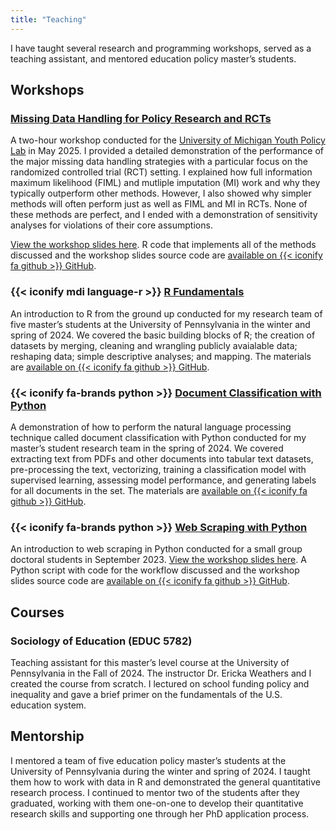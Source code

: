 ```yaml
---
title: "Teaching"
---
```


I have taught several research and programming workshops, served as a teaching assistant, and mentored education policy master's students.

## Workshops

### [Missing Data Handling for Policy Research and RCTs](https://davidloeb-missing-data-wkshp.share.connect.posit.cloud/){target="_blank"}

A two-hour workshop conducted for the [University of Michigan Youth Policy Lab](https://youthpolicylab.umich.edu){target="_blank"} in May 2025. I provided a detailed demonstration of the performance of the major missing data handling strategies with a particular focus on the randomized controlled trial (RCT) setting. I explained how full information maximum likelihood (FIML) and mutliple imputation (MI) work and why they typically outperform other methods. However, I also showed why simpler methods will often perform just as well as FIML and MI in RCTs. None of these methods are perfect, and I ended with a demonstration of sensitivity analyses for violations of their core assumptions.

[View the workshop slides here](https://davidloeb-missing-data-wkshp.share.connect.posit.cloud/){target="_blank"}. R code that implements all of the methods discussed and the workshop slides source code are [available on {{< iconify fa github >}} GitHub](https://github.com/david-loeb/missing-data-wkshp){target="_blank"}.

### {{< iconify mdi language-r >}} [R Fundamentals](https://github.com/david-loeb/r-fundamentals-wkshp){target="_blank"}

An introduction to R from the ground up conducted for my research team of five master's students at the University of Pennsylvania in the winter and spring of 2024. We covered the basic building blocks of R; the creation of datasets by merging, cleaning and wrangling publicly avaialable data; reshaping data; simple descriptive analyses; and mapping. The materials are [available on {{< iconify fa github >}} GitHub](https://github.com/david-loeb/r-fundamentals-wkshp){target="_blank"}.

### {{< iconify fa-brands python >}} [Document Classification with Python](https://github.com/david-loeb/doc-classification-py-wkshp){target="_blank"}

A demonstration of how to perform the natural language processing technique called document classification with Python conducted for my master's student research team in the spring of 2024. We covered extracting text from PDFs and other documents into tabular text datasets, pre-processing the text, vectorizing, training a classification model with supervised learning, assessing model performance, and generating labels for all documents in the set. The materials are [available on {{< iconify fa github >}} GitHub](https://github.com/david-loeb/doc-classification-py-wkshp){target="_blank"}.

### {{< iconify fa-brands python >}} [Web Scraping with Python](https://davidloeb-web-scraping-py-wkshp.share.connect.posit.cloud/){target="_blank"}

An introduction to web scraping in Python conducted for a small group doctoral students in September 2023. [View the workshop slides here](https://davidloeb-web-scraping-py-wkshp.share.connect.posit.cloud/){target="_blank"}. A Python script with code for the workflow discussed and the workshop slides source code are [available on {{< iconify fa github >}} GitHub](https://github.com/david-loeb/web-scraping-py-wkshp){target="_blank"}.

## Courses

### Sociology of Education (EDUC 5782)

Teaching assistant for this master's level course at the University of Pennsylvania in the Fall of 2024. The instructor Dr. Ericka Weathers and I created the course from scratch. I lectured on school funding policy and inequality and gave a brief primer on the fundamentals of the U.S. education system.

## Mentorship

I mentored a team of five education policy master's students at the University of Pennsylvania during the winter and spring of 2024. I taught them how to work with data in R and demonstrated the general quantitative research process. I continued to mentor two of the students after they graduated, working with them one-on-one to develop their quantitative research skills and supporting one through her PhD application process.